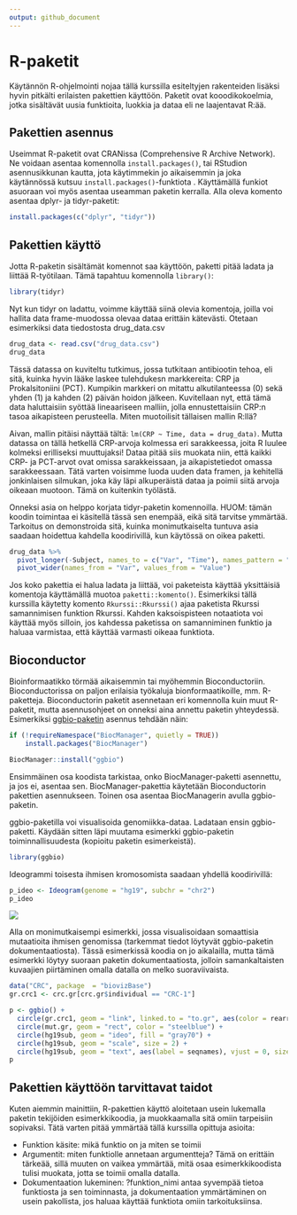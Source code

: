 ---
output: github_document
---

# R-paketit

Käytännön R-ohjelmointi nojaa tällä kurssilla esiteltyjen rakenteiden lisäksi hyvin pitkälti erilaisten pakettien käyttöön. Paketit ovat kooodikokoelmia, jotka sisältävät uusia funktioita, luokkia ja dataa eli ne laajentavat R:ää. 

## Pakettien asennus

Useimmat R-paketit ovat CRANissa (Comprehensive R Archive Network). Ne voidaan asentaa komennolla ```install.packages()```, tai RStudion asennusikkunan kautta, jota käytimmekin jo aikaisemmin ja joka käytännössä kutsuu ```install.packages()```-funktiota . Käyttämällä funkiot asuoraan voi myös asentaa useamman paketin kerralla. Alla oleva komento asentaa dplyr- ja tidyr-paketit:


```{r, eval=FALSE}
install.packages(c("dplyr", "tidyr"))
```


## Pakettien käyttö

Jotta R-paketin sisältämät komennot saa käyttöön, paketti pitää ladata ja liittää R-työtilaan. Tämä tapahtuu komennolla ```library()```:

```{r, warning=FALSE, message=FALSE}
library(tidyr)
```


Nyt kun tidyr on ladattu, voimme käyttää siinä olevia komentoja, joilla voi hallita data frame-muodossa olevaa dataa erittäin kätevästi. Otetaan esimerkiksi data tiedostosta drug_data.csv

```{r}
drug_data <- read.csv("drug_data.csv")
drug_data
```

Tässä datassa on kuviteltu tutkimus, jossa tutkitaan antibiootin tehoa, eli sitä, kuinka hyvin lääke laskee tulehdukesn markkereita: CRP ja Prokalsitoniini (PCT). Kumpikin markkeri on mitattu alkutilanteessa (0) sekä yhden (1) ja kahden (2) päivän hoidon jälkeen. Kuvitellaan nyt, että tämä data haluttaisiin syöttää lineaariseen malliin, jolla ennustettaisiin CRP:n tasoa aikapisteen perusteella. Miten muotoilisit tällaisen mallin R:llä?

Aivan, mallin pitäisi näyttää tältä: ```lm(CRP ~ Time, data = drug_data)```. Mutta datassa on tällä hetkellä CRP-arvoja kolmessa eri sarakkeessa, joita R luulee kolmeksi erilliseksi muuttujaksi! Dataa pitää siis muokata niin, että kaikki CRP- ja PCT-arvot ovat omissa sarakkeissaan, ja aikapistetiedot omassa sarakkeessaan. Tätä varten voisimme luoda uuden data framen, ja kehitellä jonkinlaisen silmukan, joka käy läpi alkuperäistä dataa ja poimii siitä arvoja oikeaan muotoon. Tämä on kuitenkin työlästä.

Onneksi asia on helppo korjata tidyr-paketin komennoilla. HUOM: tämän koodin toimintaa ei käsitellä tässä sen enempää, eikä sitä tarvitse ymmärtää. Tarkoitus on demonstroida sitä, kuinka monimutkaiselta tuntuva asia saadaan hoidettua kahdella koodirivillä, kun käytössä on oikea paketti.

```{r}
drug_data %>%
  pivot_longer(-Subject, names_to = c("Var", "Time"), names_pattern = "(.*)_(.)", values_to = "Value") %>%
  pivot_wider(names_from = "Var", values_from = "Value")
```

Jos koko pakettia ei halua ladata ja liittää, voi paketeista käyttää yksittäisiä komentoja käyttämällä muotoa ```paketti::komento()```. Esimerkiksi tällä kurssilla käytetty komento ```Rkurssi::Rkurssi()``` ajaa paketista Rkurssi samannimisen funktion Rkurssi. Kahden kaksoispisteen notaatiota voi käyttää myös silloin, jos kahdessa paketissa on samanniminen funktio ja haluaa varmistaa, että käyttää varmasti oikeaa funktiota.


## Bioconductor

Bioinformaatikko törmää aikaisemmin tai myöhemmin Bioconductoriin. Bioconductorissa on paljon erilaisia työkaluja bionformaatikoille, mm. R-paketteja. Bioconductorin paketit asennetaan eri komennolla kuin muut R-paketit, mutta asennusohjeet on onneksi aina annettu paketin yhteydessä. Esimerkiksi [ggbio-paketin](http://bioconductor.org/packages/release/bioc/html/ggbio.html) asennus tehdään näin:

```{r, eval=FALSE}
if (!requireNamespace("BiocManager", quietly = TRUE))
    install.packages("BiocManager")

BiocManager::install("ggbio")
```

Ensimmäinen osa koodista tarkistaa, onko BiocManager-paketti asennettu, ja jos ei, asentaa sen. BiocManager-pakettia käytetään Bioconductorin pakettien asennukseen. Toinen osa asentaa BiocManagerin avulla ggbio-paketin.

ggbio-paketilla voi visualisoida genomiikka-dataa. Ladataan ensin ggbio-paketti. Käydään sitten läpi muutama esimerkki ggbio-paketin toiminnallisuudesta (kopioitu paketin esimerkeistä).

```{r, warning=FALSE, message=FALSE}
library(ggbio)
```

Ideogrammi toisesta ihmisen kromosomista saadaan yhdellä koodirivillä:

```{r, eval = FALSE}
p_ideo <- Ideogram(genome = "hg19", subchr = "chr2")
p_ideo
```
![](packages_files/figure-markdown_github/chromosome.jpg)

Alla on monimutkaisempi esimerkki, jossa visualisoidaan somaattisia mutaatioita ihmisen genomissa (tarkemmat tiedot löytyvät ggbio-paketin dokumentaatiosta). Tässä esimerkissä koodia on jo aikalailla, mutta tämä esimerkki löytyy suoraan paketin dokumentaatiosta, jolloin samankaltaisten kuvaajien piirtäminen omalla datalla on melko suoraviivaista.

```{r, fig.width=8}
data("CRC", package  = "biovizBase")
gr.crc1 <- crc.gr[crc.gr$individual == "CRC-1"]

p <- ggbio() +
  circle(gr.crc1, geom = "link", linked.to = "to.gr", aes(color = rearrangements)) +
  circle(mut.gr, geom = "rect", color = "steelblue") +
  circle(hg19sub, geom = "ideo", fill = "gray70") +
  circle(hg19sub, geom = "scale", size = 2) +
  circle(hg19sub, geom = "text", aes(label = seqnames), vjust = 0, size = 3)
p
```

## Pakettien käyttöön tarvittavat taidot

Kuten aiemmin mainittiin, R-pakettien käyttö aloitetaan usein lukemalla paketin tekijöiden esimerkkikoodia, ja muokkaamalla sitä omiin tarpeisiin sopivaksi. Tätä varten pitää ymmärtää tällä kurssilla opittuja asioita:

- Funktion käsite: mikä funktio on ja miten se toimii
- Argumentit: miten funktiolle annetaan argumentteja? Tämä on erittäin tärkeää, sillä muuten on vaikea ymmärtää, mitä osaa esimerkkikoodista tulisi muokata, jotta se toimii omalla datalla.
- Dokumentaation lukeminen: ?funktion_nimi antaa syvempää tietoa funktiosta ja sen toiminnasta, ja dokumentaation ymmärtäminen on usein pakollista, jos haluaa käyttää funktiota omiin tarkoituksiinsa.






